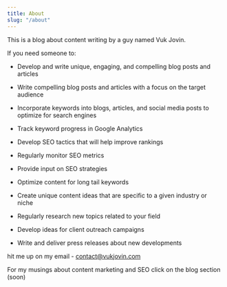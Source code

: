 ```yaml
---
title: About
slug: "/about"
---
```


This is a blog about content writing by a guy named Vuk Jovin.

If you need someone to:

- Develop and write unique, engaging, and compelling blog posts and articles

- Write compelling blog posts and articles with a focus on the target audience

- Incorporate keywords into blogs, articles, and social media posts to optimize for search engines

- Track keyword progress in Google Analytics

- Develop SEO tactics that will help improve rankings

- Regularly monitor SEO metrics

- Provide input on SEO strategies

- Optimize content for long tail keywords

- Create unique content ideas that are specific to a given industry or niche

- Regularly research new topics related to your field

- Develop ideas for client outreach campaigns

- Write and deliver press releases about new developments

hit me up on my email - contact@vukjovin.com

For my musings about content marketing and SEO click on the blog section (soon) 
